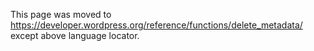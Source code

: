 {{Languages|
{{en|Function Reference/delete_metadata}}
{{it|Riferimento funzioni/delete_metadata}}
{{ja|関数リファレンス/delete_metadata}}
}}
This page was moved to https://developer.wordpress.org/reference/functions/delete_metadata/ except above language locator.
<!--
== Description ==

Delete metadata for the specified object.

Calls 'delete_{$meta_type}_meta' after deleting with meta_id of deleted metadata entries, object ID, meta key, and meta value

== Usage ==

%%%<?php delete_metadata ( $meta_type, $object_id, $meta_key, $meta_value, $delete_all ) ?>%%%

== Parameters ==

{{Parameter|$meta_type|string|Type of object metadata is for (e.g., comment, post, or user)|required}}

{{Parameter|$object_id|integer|ID of the object metadata is for|required}}

{{Parameter|$meta_key|string|Metadata key|required}}

{{Parameter|$meta_value|string|Optional. Metadata value. Must be serializable if non-scalar. If specified, only delete metadata entries with this value. Otherwise, delete all entries with the specified meta_key. Pass `null`, `false`, or an empty string to skip this check. (For backward compatibility, it is not possible to pass an empty string to delete those entries with an empty string for a value.|optional|}}

{{Parameter|$delete_all|boolean|Optional, default is false.  If true, delete matching metadata entries for all objects, ignoring the specified object_id. Otherwise, only delete matching metadata entries for the specified object_id.|optional|false}}

== Return Values ==

{{Return||boolean|True on successful delete, false on failure.}}

== Change Log ==

Since: [[Version 2.9|2.9]]

== Source File ==

delete_metadata() is located in {{Trac|wp-includes/meta.php}}

== Related ==

{{Metadata API}}
{{Tag Footer}}

[[Category:Functions]]
[[Category:New_page_created]]
-->